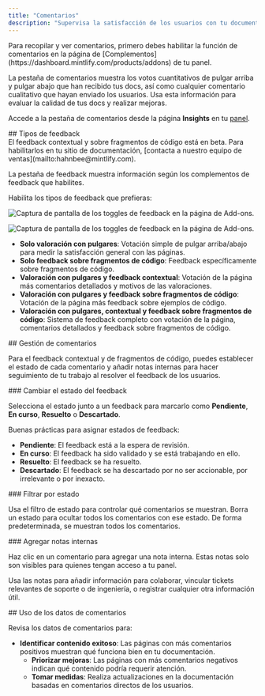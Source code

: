 ```yaml
---
title: "Comentarios"
description: "Supervisa la satisfacción de los usuarios con tu documentación"
---
```


<Info>
  Para recopilar y ver comentarios, primero debes habilitar la función de comentarios en la página de [Complementos](https://dashboard.mintlify.com/products/addons) de tu panel.
</Info>

La pestaña de comentarios muestra los votos cuantitativos de pulgar arriba y pulgar abajo que han recibido tus docs, así como cualquier comentario cualitativo que hayan enviado los usuarios. Usa esta información para evaluar la calidad de tus docs y realizar mejoras.

Accede a la pestaña de comentarios desde la página **Insights** en tu [panel](https://dashboard.mintlify.com/products/insights).

<div id="feedback-types">
  ## Tipos de feedback
</div>

<Note>
  El feedback contextual y sobre fragmentos de código está en beta. Para habilitarlos en tu sitio de documentación, [contacta a nuestro equipo de ventas](mailto:hahnbee@mintlify.com). 
</Note>

La pestaña de feedback muestra información según los complementos de feedback que habilites.

Habilita los tipos de feedback que prefieras:

<Frame>

<img
  className="block dark:hidden pointer-events-none"
  src="/images/analytics/feedback-addons-light.png"
  alt="Captura de pantalla de los toggles de feedback en la página de Add-ons."
/>

<img
  className="hidden dark:block pointer-events-none"
  src="/images/analytics/feedback-addons-dark.png"
  alt="Captura de pantalla de los toggles de feedback en la página de Add-ons."
/>

</Frame>

* **Solo valoración con pulgares**: Votación simple de pulgar arriba/abajo para medir la satisfacción general con las páginas.
* **Solo feedback sobre fragmentos de código**: Feedback específicamente sobre fragmentos de código.
* **Valoración con pulgares y feedback contextual**: Votación de la página más comentarios detallados y motivos de las valoraciones.
* **Valoración con pulgares y feedback sobre fragmentos de código**: Votación de la página más feedback sobre ejemplos de código.
* **Valoración con pulgares, contextual y feedback sobre fragmentos de código**: Sistema de feedback completo con votación de la página, comentarios detallados y feedback sobre fragmentos de código.

<div id="managing-feedback">
  ## Gestión de comentarios
</div>

Para el feedback contextual y de fragmentos de código, puedes establecer el estado de cada comentario y añadir notas internas para hacer seguimiento de tu trabajo al resolver el feedback de los usuarios.

<div id="changing-feedback-status">
  ### Cambiar el estado del feedback
</div>

Selecciona el estado junto a un feedback para marcarlo como **Pendiente**, **En curso**, **Resuelto** o **Descartado**.

Buenas prácticas para asignar estados de feedback:

* **Pendiente**: El feedback está a la espera de revisión.
* **En curso**: El feedback ha sido validado y se está trabajando en ello.
* **Resuelto**: El feedback se ha resuelto.
* **Descartado**: El feedback se ha descartado por no ser accionable, por irrelevante o por inexacto.

<div id="filtering-by-status">
  ### Filtrar por estado
</div>

Usa el filtro de estado para controlar qué comentarios se muestran. Borra un estado para ocultar todos los comentarios con ese estado. De forma predeterminada, se muestran todos los comentarios.

<div id="adding-internal-notes">
  ### Agregar notas internas
</div>

Haz clic en un comentario para agregar una nota interna. Estas notas solo son visibles para quienes tengan acceso a tu panel.

Usa las notas para añadir información para colaborar, vincular tickets relevantes de soporte o de ingeniería, o registrar cualquier otra información útil.

<div id="using-feedback-data">
  ## Uso de los datos de comentarios
</div>

Revisa los datos de comentarios para:

* **Identificar contenido exitoso**: Las páginas con más comentarios positivos muestran qué funciona bien en tu documentación.
  * **Priorizar mejoras**: Las páginas con más comentarios negativos indican qué contenido podría requerir atención.
  * **Tomar medidas**: Realiza actualizaciones en la documentación basadas en comentarios directos de los usuarios.